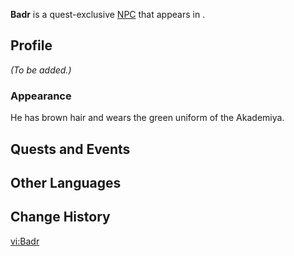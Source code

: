 {{Meta
|missing_NPC_profile  = yes
}}
{{Character Infobox
|type             = Quest NPC
|image            = NPC Badr.png
|region           = Sumeru
|location         = Sumeru
|affiliation      = Sumeru Akademiya
|title            = Researcher
|ancestry         = <!-- Clan/family -->
|father           = 
|mother           = 
|spouse           = 
|sibling          = 
|siblingNote      = 
|child            = 
|relative         = 
|voiceEN          = 
|voiceCN          = 
|voiceJP          = 
|dialoguereward   = 
}}
'''Badr''' is a quest-exclusive [[NPC]] that appears in {{Quest|All Returns to Silence}}.

==Profile==
''(To be added.)''

===Appearance===
He has brown hair and wears the green uniform of the Akademiya.

==Quests and Events==
{{Quests and Events}}

==Other Languages==
{{Other Languages
|default_hidden = 1
|en      = Badr
|zhs     = 拜德尔
|zhs_rm  = Bàidé'ěr
|zht     = 拜德爾
|zht_rm  = Bàidé'ěr
|ja      = バドル
|ja_rm   = Badoru
|ko      = 바드르
|es      = Badr
|fr      = Badr
|ru      = Бадр
|th      = Badr
|vi      = Badr
|de      = Badr
|id      = Badr
|pt      = Badr
|tr      = Badr
|it      = Badr
}}

==Change History==
{{Change History|3.1}}

[[vi:Badr]]